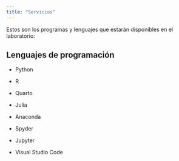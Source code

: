 ```yaml
---
title: "Servicios"
---
```


Estos son los programas y lenguajes que estarán disponibles en el laboratorio:

## Lenguajes de programación
- Python

- R

- Quarto

- Julia

- Anaconda

- Spyder

- Jupyter

- Visual Studio Code